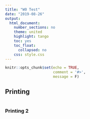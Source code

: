 ```yaml
---
title: "W0 Test"
date: "2019-08-26"
output:
  html_document:
    number_sections: no
    theme: united
    highlight: tango
    toc: yes
    toc_float:
      collapsed: no
    css: style.css
---
```


```r
knitr::opts_chunk$set(echo = TRUE,
                      comment = '#>',
                      message = F)
```


## Printing

```r
```

### Printing 2

```r
```



